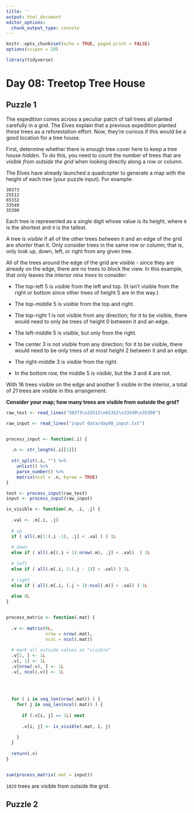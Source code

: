```yaml
---
title: ''
output: html_document
editor_options: 
  chunk_output_type: console
---
```


```r
knitr::opts_chunk$set(echo = TRUE, paged.print = FALSE)
options(scipen = 20)

library(tidyverse)
```

# Day 08: Treetop Tree House

## Puzzle 1

The expedition comes across a peculiar patch of tall trees all planted carefully in a grid. The Elves explain that a previous expedition planted these trees as a reforestation effort. Now, they're curious if this would be a good location for a tree house.

First, determine whether there is enough tree cover here to keep a tree house *hidden*. To do this, you need to count the number of trees that are *visible from outside the grid* when looking directly along a row or column.

The Elves have already launched a quadcopter to generate a map with the height of each tree (your puzzle input). For example:

```
30373
25512
65332
33549
35390
```

Each tree is represented as a single digit whose value is its height, where `0` is the shortest and `9` is the tallest.

A tree is *visible* if all of the other trees between it and an edge of the grid are *shorter* than it. Only consider trees in the same row or column; that is, only look up, down, left, or right from any given tree.

All of the trees around the edge of the grid are *visible* - since they are already on the edge, there are no trees to block the view. In this example, that only leaves the *interior nine trees* to consider:

- The top-left 5 is *visible* from the left and top. (It isn't visible from the right or bottom since other trees of height 5 are in the way.)

- The top-middle 5 is *visible* from the top and right.

- The top-right 1 is not visible from any direction; for it to be visible, there would need to only be trees of height 0 between it and an edge.

- The left-middle 5 is *visible*, but only from the right.

- The center 3 is not visible from any direction; for it to be visible, there would need to be only trees of at most height 2 between it and an edge.

- The right-middle 3 is *visible* from the right.

- In the bottom row, the middle 5 is *visible*, but the 3 and 4 are not.

With 16 trees visible on the edge and another 5 visible in the interior, a total of *21* trees are visible in this arrangement.

**Consider your map; how many trees are visible from outside the grid?**

```r
raw_test <- read_lines("30373\n25512\n65332\n33549\n35390")

raw_input <- read_lines("input data/day08_input.txt")


process_input <- function(.i) {
  
  .n <- str_length(.i[[1]])
  
  str_split(.i, "") %>% 
    unlist() %>% 
    parse_number() %>% 
    matrix(ncol = .n, byrow = TRUE)
}

test <- process_input(raw_test)
input <- process_input(raw_input)

```


```r

is_visible <- function(.m, .i, .j) {
  
  .val <- .m[.i, .j]
  
  # up
  if ( all(.m[1:(.i -1), .j] < .val ) ) 1L
  
  # down
  else if ( all(.m[(.i + 1):nrow(.m), .j] < .val)  ) 1L
  
  # left
  else if ( all(.m[.i, 1:(.j - 1)] < .val) ) 1L
  
  # right
  else if ( all(.m[.i, (.j + 1):ncol(.m)] < .val) ) 1L
  
  else 0L
}


process_matrix <- function(.mat) {
  
  .v <- matrix(0L, 
               nrow = nrow(.mat), 
               ncol = ncol(.mat))
  
  # mark all outside values as "visible"
  .v[1, ] <- 1L
  .v[, 1] <- 1L
  .v[nrow(.v), ] <- 1L
  .v[, ncol(.v)] <- 1L
  
  
  
  
  for ( i in seq_len(nrow(.mat)) ) {
    for( j in seq_len(ncol(.mat)) ) {
      
      if (.v[i, j] == 1L) next
      
      .v[i, j] <- is_visible(.mat, i, j)
      
    }
  }
  
  return(.v)
}


sum(process_matrix(.mat = input))

```


`1829` trees are visible from outside the grid.


## Puzzle 2



```r
```